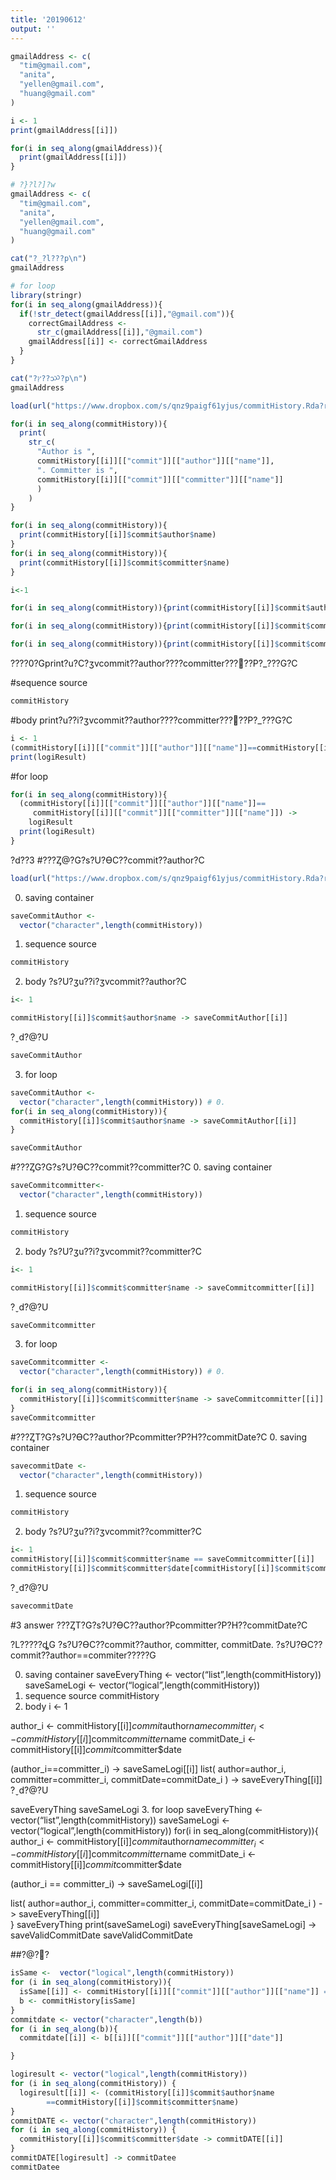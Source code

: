 ```yaml
---
title: '20190612'
output: ''
---
```


```r
gmailAddress <- c(
  "tim@gmail.com",
  "anita",
  "yellen@gmail.com",
  "huang@gmail.com"
)
```



```r
i <- 1
print(gmailAddress[[i]])

for(i in seq_along(gmailAddress)){
  print(gmailAddress[[i]])
}
```



```r
# ?}?l?]?w
gmailAddress <- c(
  "tim@gmail.com",
  "anita",
  "yellen@gmail.com",
  "huang@gmail.com"
)

cat("?_?l???p\n")
gmailAddress

# for loop
library(stringr)
for(i in seq_along(gmailAddress)){
  if(!str_detect(gmailAddress[[i]],"@gmail.com")){
    correctGmailAddress <-
      str_c(gmailAddress[[i]],"@gmail.com")
    gmailAddress[[i]] <- correctGmailAddress
  }
}

cat("?ץ??᪬?p\n")
gmailAddress
```


```r
load(url("https://www.dropbox.com/s/qnz9paigf61yjus/commitHistory.Rda?raw=1"))
```

```r
for(i in seq_along(commitHistory)){
  print(
    str_c(
      "Author is ",
      commitHistory[[i]][["commit"]][["author"]][["name"]],
      ". Committer is ",
      commitHistory[[i]][["commit"]][["committer"]][["name"]]
      )
    )
}
```

```r
for(i in seq_along(commitHistory)){
  print(commitHistory[[i]]$commit$author$name)
}
for(i in seq_along(commitHistory)){
  print(commitHistory[[i]]$commit$committer$name)
}
```


```r
i<-1

for(i in seq_along(commitHistory)){print(commitHistory[[i]]$commit$author$name)}

for(i in seq_along(commitHistory)){print(commitHistory[[i]]$commit$committer$name)}

for(i in seq_along(commitHistory)){print(commitHistory[[i]]$commit$committer$date)}
```



????0?Gprint?u?C?ӡvcommit??author????committer???޿??P?_???G?C

#sequence source
```r
commitHistory
```

#body
print?u??i?ӡvcommit??author????committer???޿??P?_???G?C
```r
i <- 1
(commitHistory[[i]][["commit"]][["author"]][["name"]]==commitHistory[[i]][["commit"]][["committer"]][["name"]]) -> logiResult
print(logiResult)
```

#for loop
```r
for(i in seq_along(commitHistory)){
  (commitHistory[[i]][["commit"]][["author"]][["name"]]==
     commitHistory[[i]][["commit"]][["committer"]][["name"]]) ->
    logiResult
  print(logiResult)  
}
```

?d??3
#???Ȥ@?G?s?U?ӨC??commit??author?C
```r
load(url("https://www.dropbox.com/s/qnz9paigf61yjus/commitHistory.Rda?raw=1"))
```

0. saving container
```r
saveCommitAuthor <-
  vector("character",length(commitHistory))
```

1. sequence source
```r
commitHistory
```

2. body
?s?U?ӡu??i?ӡvcommit??author?C
```r
i<- 1

commitHistory[[i]]$commit$author$name -> saveCommitAuthor[[i]]
```


?ˬd?@?U
```r
saveCommitAuthor
```

3. for loop
```r
saveCommitAuthor <-
  vector("character",length(commitHistory)) # 0.
for(i in seq_along(commitHistory)){
  commitHistory[[i]]$commit$author$name -> saveCommitAuthor[[i]]
}

saveCommitAuthor

```


#???ȤG?G?s?U?ӨC??commit??committer?C
0. saving container
```r
saveCommitcommitter<-
  vector("character",length(commitHistory))
```

1. sequence source
```r
commitHistory
```

2. body
?s?U?ӡu??i?ӡvcommit??committer?C

```r
i<- 1

commitHistory[[i]]$commit$committer$name -> saveCommitcommitter[[i]]
```

?ˬd?@?U
```r
saveCommitcommitter
```

3. for loop

```r
saveCommitcommitter <-
  vector("character",length(commitHistory)) # 0.

for(i in seq_along(commitHistory)){
  commitHistory[[i]]$commit$committer$name -> saveCommitcommitter[[i]]
}
saveCommitcommitter

```

#???ȤT?G?s?U?ӨC??author?Pcommitter?P?H??commitDate?C
0. saving container
```r
savecommitDate <-
  vector("character",length(commitHistory))
```

1. sequence source
```r
commitHistory
```

2. body
?s?U?ӡu??i?ӡvcommit??committer?C

```r
i<- 1
commitHistory[[i]]$commit$committer$name == saveCommitcommitter[[i]]
commitHistory[[i]]$commit$committer$date[commitHistory[[i]]$commit$committer$name == saveCommitcommitter[[i]]]->
```

?ˬd?@?U
```r
savecommitDate
```

#3 answer
???ȤT?G?s?U?ӨC??author?Pcommitter?P?H??commitDate?C

?L?????ȡG
?s?U?ӨC??commit??author, committer, commitDate.
?s?U?ӨC??commit??author==commiter?????G

0. saving container
saveEveryThing <- vector("list",length(commitHistory))
saveSameLogi <- vector("logical",length(commitHistory))
1. sequence source
commitHistory
2. body
i <- 1

author_i <- commitHistory[[i]]$commit$author$name
committer_i <- commitHistory[[i]]$commit$committer$name
commitDate_i <- commitHistory[[i]]$commit$committer$date

(author_i==committer_i) -> saveSameLogi[[i]]
list(
  author=author_i,
  committer=committer_i,
  commitDate=commitDate_i
) -> saveEveryThing[[i]]
?ˬd?@?U

saveEveryThing
saveSameLogi
3. for loop
saveEveryThing <- vector("list",length(commitHistory))
saveSameLogi <- vector("logical",length(commitHistory))
for(i in seq_along(commitHistory)){
  author_i <- commitHistory[[i]]$commit$author$name
  committer_i <- commitHistory[[i]]$commit$committer$name
  commitDate_i <- commitHistory[[i]]$commit$committer$date

  (author_i == committer_i) -> saveSameLogi[[i]]

  list(
    author=author_i,
    committer=committer_i,
    commitDate=commitDate_i
  ) -> saveEveryThing[[i]]  
}
saveEveryThing
print(saveSameLogi)
saveEveryThing[saveSameLogi] -> saveValidCommitDate
saveValidCommitDate


##?@?޿?
```r
isSame <-  vector("logical",length(commitHistory))
for (i in seq_along(commitHistory)){
  isSame[[i]] <- commitHistory[[i]][["commit"]][["author"]][["name"]] == commitHistory[[i]][["commit"]][["committer"]][["name"]]
  b <- commitHistory[isSame]
}
commitdate <- vector("character",length(b))
for (i in seq_along(b)){
  commitdate[[i]] <- b[[i]][["commit"]][["author"]][["date"]]

}
```


```r
logiresult <- vector("logical",length(commitHistory))
for (i in seq_along(commitHistory)) {
  logiresult[[i]] <- (commitHistory[[i]]$commit$author$name
        ==commitHistory[[i]]$commit$committer$name)
}
commitDATE <- vector("character",length(commitHistory))
for (i in seq_along(commitHistory)) {
  commitHistory[[i]]$commit$committer$date -> commitDATE[[i]]
}
commitDATE[logiresult] -> commitDatee
commitDatee
```

